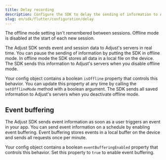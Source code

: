 ```yaml
---
title: Delay recording
description: Configure the SDK to delay the sending of information to Adjust's servers.
slug: en/sdk/flutter/configuration/delay
---
```


<Callout type="important">

The offline mode setting isn't remembered between sessions. Offline mode is disabled at the start of each new session.

</Callout>

The Adjust SDK sends event and session data to Adjust's servers in real time. You can pause the sending of information by putting the SDK in offline mode. In offline mode the SDK stores all data in a local file on the device. The SDK sends this information to Adjust's servers when you disable offline mode.


Your config object contains a boolean `isOffline` property that controls this behavior. You can update this property at any time by calling the `setOfflineMode` method with a boolean argument. The SDK sends all saved information to Adjust's servers when you deactivate offline mode.


<SetOfflineMode />

## Event buffering

The Adjust SDK sends event information as soon as a user triggers an event in your app. You can send event information on a schedule by enabling event buffering. Event buffering stores events in a local buffer on the device and sends all requests once per minute.


Your config object contains a boolean `eventBufferingEnabled` property that controls this behavior. Set this property to `true` to enable event buffering.


<EventBufferingEnabled />
